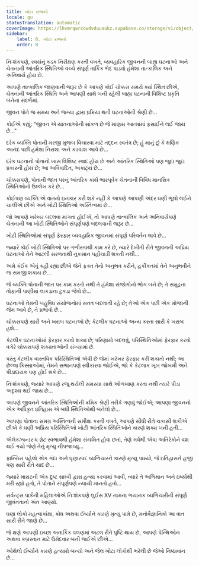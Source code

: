 ```yaml
---
title: ખોટા રાજ્યો
locale: gu
statusTranslation: automatic
coverImage: https://lhvmrqwrcowdvduuaukz.supabase.co/storage/v1/object/public/strapi-uploads/small_cover-tratado-de-psicologia-revolucionaria.webp-5e15e1cec4e0ebebcde5d7fc7565d8fd.webp
sidebar:
    label: 8. ખોટા રાજ્યો
    order: 8
---
```

નિઃશંકપણે, સ્વયંનું કડક નિરીક્ષણ કરતી વખતે, વ્યવહારિક જીવનની બાહ્ય ઘટનાઓ અને ચેતનાની આંતરિક સ્થિતિઓ વચ્ચે સંપૂર્ણ તાર્કિક ભેદ પાડવો હંમેશા તાત્કાલિક અને અનિવાર્ય હોય છે.

આપણે તાત્કાલિક જાણવાની જરૂર છે કે આપણે કોઈ ચોક્કસ સમયે ક્યાં સ્થિત છીએ, ચેતનાની આંતરિક સ્થિતિ અને આપણી સાથે બની રહેલી બાહ્ય ઘટનાની વિશિષ્ટ પ્રકૃતિ બંનેના સંદર્ભમાં.

જીવન પોતે જ સમય અને જગ્યા દ્વારા પ્રક્રિયા થતી ઘટનાઓની શ્રેણી છે...

કોઈએ કહ્યું: "જીવન એ યાતનાઓની સાંકળ છે જે માણસ આત્મામાં ફસાઈને લઈ જાય છે..."

દરેક વ્યક્તિ પોતાની મરજી મુજબ વિચારવા માટે તદ્દન સ્વતંત્ર છે; હું માનું છું કે ક્ષણિક આનંદ પછી હંમેશા નિરાશા અને કડવાશ આવે છે...

દરેક ઘટનાનો પોતાનો ખાસ વિશિષ્ટ સ્વાદ હોય છે અને આંતરિક સ્થિતિઓ પણ જુદા જુદા પ્રકારની હોય છે; આ અવિવાદિત, અકાટ્ય છે...

ચોક્કસપણે, પોતાની જાત પરનું આંતરિક કાર્ય ભારપૂર્વક ચેતનાની વિવિધ માનસિક સ્થિતિઓનો ઉલ્લેખ કરે છે...

કોઈપણ વ્યક્તિ એ વાતનો ઇનકાર કરી શકે નહીં કે આપણે આપણી અંદર ઘણી ભૂલો લઈને ચાલીએ છીએ અને ખોટી સ્થિતિઓ અસ્તિત્વમાં છે...

જો આપણે ખરેખર બદલવા માંગતા હોઈએ, તો આપણે તાત્કાલિક અને અનિવાર્યપણે ચેતનાની આ ખોટી સ્થિતિઓને સંપૂર્ણપણે બદલવાની જરૂર છે...

ખોટી સ્થિતિઓમાં સંપૂર્ણ ફેરફાર વ્યવહારિક જીવનમાં સંપૂર્ણ પરિવર્તન લાવે છે...

જ્યારે કોઈ ખોટી સ્થિતિઓ પર ગંભીરતાથી કામ કરે છે, ત્યારે દેખીતી રીતે જીવનની અપ્રિય ઘટનાઓ તેને આટલી સરળતાથી નુકસાન પહોંચાડી શકતી નથી...

અમે કંઈક એવું કહી રહ્યા છીએ જેને ફક્ત તેનો અનુભવ કરીને, હકીકતમાં તેને અનુભવીને જ સમજી શકાય છે...

જે વ્યક્તિ પોતાની જાત પર કામ કરતો નથી તે હંમેશા સંજોગોનો ભોગ બને છે; તે સમુદ્રના તોફાની પાણીમાં લાકડાના ટુકડા જેવો છે...

ઘટનાઓ તેમની બહુવિધ સંયોજનોમાં સતત બદલાતી રહે છે; તેઓ એક પછી એક મોજાની જેમ આવે છે, તે પ્રભાવો છે...

ચોક્કસપણે સારી અને ખરાબ ઘટનાઓ છે; કેટલીક ઘટનાઓ અન્ય કરતા સારી કે ખરાબ હશે...

કેટલીક ઘટનાઓમાં ફેરફાર કરવો શક્ય છે; પરિણામો બદલવું, પરિસ્થિતિઓમાં ફેરફાર કરવો વગેરે ચોક્કસપણે શક્યતાઓની સંખ્યામાં છે.

પરંતુ કેટલીક વાસ્તવિક પરિસ્થિતિઓ એવી છે જેમાં ખરેખર ફેરફાર કરી શકાતો નથી; આ છેલ્લા કિસ્સાઓમાં, તેમને સભાનપણે સ્વીકારવા જોઈએ, જો કે કેટલાક ખૂબ જોખમી અને પીડાદાયક પણ હોઈ શકે છે...

નિઃશંકપણે, જ્યારે આપણે રજૂ થયેલી સમસ્યા સાથે ઓળખાણ કરતા નથી ત્યારે પીડા અદૃશ્ય થઈ જાય છે...

આપણે જીવનને આંતરિક સ્થિતિઓની ક્રમિક શ્રેણી તરીકે ગણવું જોઈએ; આપણા જીવનનો એક અધિકૃત ઇતિહાસ એ બધી સ્થિતિઓથી બનેલો છે...

આપણા પોતાના સમગ્ર અસ્તિત્વની સમીક્ષા કરતી વખતે, આપણે સીધી રીતે ચકાસી શકીએ છીએ કે ઘણી અપ્રિય પરિસ્થિતિઓ ખોટી આંતરિક સ્થિતિઓને કારણે શક્ય બની હતી...

એલેક્ઝાન્ડર ધ ગ્રેટ સ્વભાવથી હંમેશા સંયમિત હોવા છતાં, તેણે ગર્વથી એવા અતિરેકોને વશ થઈ ગયો જેણે તેનું મૃત્યુ નીપજાવ્યું...

ફ્રાન્સિસ પહેલો એક ગંદા અને ઘૃણાસ્પદ વ્યભિચારને કારણે મૃત્યુ પામ્યો, જે ઇતિહાસને હજી પણ સારી રીતે યાદ છે...

જ્યારે મારાટની એક દુષ્ટ સાધ્વી દ્વારા હત્યા કરવામાં આવી, ત્યારે તે અભિમાન અને ઇર્ષ્યાથી મરી રહ્યો હતો, તે પોતાને સંપૂર્ણપણે ન્યાયી માનતો હતો...

સર્વન્ટ્સ પાર્કની મહિલાઓએ નિઃશંકપણે લુઈસ XV નામના ભયાનક વ્યભિચારીની સંપૂર્ણ જીવંતતાનો અંત આણ્યો.

ઘણા લોકો મહત્વાકાંક્ષા, ક્રોધ અથવા ઈર્ષ્યાને કારણે મૃત્યુ પામે છે, મનોવૈજ્ઞાનિકો આ વાત સારી રીતે જાણે છે...

જે ક્ષણે આપણી ઇચ્છા અતાર્કિક વલણમાં અટલ રીતે પુષ્ટિ થાય છે, આપણે પેન્થિઓન અથવા કબ્રસ્તાન માટે ઉમેદવાર બની જઈએ છીએ...

ઓથેલો ઈર્ષ્યાને કારણે હત્યારો બન્યો અને જેલ ખોટા લોકોથી ભરેલી છે જેઓ નિષ્ઠાવાન છે...

